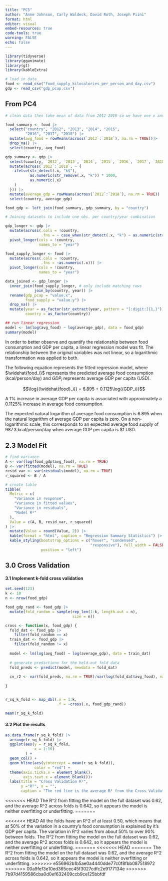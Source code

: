 ```yaml
---
title: "PC5"
author: "Anne Johnson, Carly Waldeck, David Roth, Joseph Piini"
format: html
editor: visual
embed-resources: true
code-tools: true
warning: FALSE
echo: false
---
```


```r
library(tidyverse)
library(gganimate)
library(gt)
library(kableExtra)
```

```r
# load in data
food <- read_csv("food_supply_kilocalories_per_person_and_day.csv")
gdp <- read_csv("gdp_pcap.csv")
```

## From PC4

```r
# clean data then take mean of data from 2012-2018 so we have one x and one y value for each country

food_summary <- food |>
  select("country", "2012", "2013", "2014", "2015",
         "2016", "2017", "2018") |>
  mutate(avg_food = rowMeans(across(`2012`:`2018`), na.rm = TRUE))|> 
  drop_na() |>
  select(country, avg_food)

gdp_summary <- gdp |>
  select(country, `2012`, `2013`, `2014`, `2015`, `2016`, `2017`, `2018`) |>
  mutate(across(`2012`:`2018`, ~ {
    ifelse(str_detect(.x, "k$"),
           as.numeric(str_remove(.x, "k")) * 1000,
           as.numeric(.x)
    )
  })) |>
  mutate(average_gdp = rowMeans(across(`2012`:`2018`), na.rm = TRUE)) |>
  select(country, average_gdp)

food_gdp <- left_join(food_summary, gdp_summary, by = "country")
```

```r
# Joining datasets to include one obs. per country/year combination

gdp_longer <- gdp |>
  mutate(across(.cols = !country,
                .fns = ~ case_when(str_detect(.x, "k") ~ as.numeric(str_remove(.x, "k")) * 1000, TRUE ~ as.numeric(.x)))) |>
  pivot_longer(cols = !country,
               names_to = "year")

food_supply_longer <- food |>
  mutate(across(.cols = !country,
                .fns = ~as.numeric(.x))) |>
  pivot_longer(cols = !country,
               names_to = "year")

data_joined <- gdp_longer |>
  inner_join(food_supply_longer, # only include matching rows
             join_by(country, year)) |>
  rename(gdp_pcap = "value.x",
         food_supply = "value.y") |>
  drop_na() |>
  mutate(year = as_factor(str_extract(year, pattern = "[:digit:]{1,}")),
         country = as_factor(country))

```

```r
## run linear regression
model <- lm(log(avg_food) ~ log(average_gdp), data = food_gdp)
summary(model)
```

In order to better observe and quantify the relationship between food consumption and GDP per capita, a linear regression model was fit. The relationship between the original variables was not linear, so a logarithmic transformation was applied to both.

The following equation represents the fitted regression model, where $\widehat{food_i}$ represents the predicted average food consumption (kcal/person/day) and $GDP_i$ represents average GDP per capita (USD).

$$\log{(\widehat{food}_i)} = 6.895 + 0.1125\log{(GDP_i)}$$

A 1% increase in average GDP per capita is associated with approximately a 0.1125% increase in average food consumption.

The expected natural logarithm of average food consumption is 6.895 when the natural logarithm of average GDP per capita is zero. On a non-logarithmic scale, this corresponds to an expected average food supply of 987.3 kcal/person/day when average GDP per capita is \$1 USD.

## 2.3 Model Fit

```r

# find variance
A <- var(log(food_gdp$avg_food), na.rm = TRUE)     
B <- var(fitted(model), na.rm = TRUE)                
resid_var <- var(residuals(model), na.rm = TRUE)      
r_squared <- B / A 

# create table
tibble(
  Metric = c(
    "Variance in response",
    "Variance in fitted values",
    "Variance in residuals",
    "Model R²"
  ),
  Value = c(A, B, resid_var, r_squared)
) |>
  mutate(Value = round(Value, 2)) |>
  kable(format = "html", caption = "Regression Summary Statistics") |>
  kable_styling(bootstrap_options = c("hover", "condensed",
                                      "responsive"), full_width = FALSE,
                position = "left")

```

## 3.0 Cross Validation

#### **3.1 Implement k-fold cross validation**

```r
set.seed(123)
k <- 10
n <- nrow(food_gdp)

food_gdp_rand <- food_gdp |> 
  mutate(fold_random = sample(rep_len(1:k, length.out = n),
                              size = n))
```

```r

cross <- function(x, food_gdp) {
  fold_dat <- food_gdp |> 
    filter(fold_random == x)
  train_dat <- food_gdp |> 
    filter(fold_random != x)
  
  model <- lm(log(avg_food) ~ log(average_gdp), data = train_dat)
  
  # generate predictions for the held-out fold data
  fold_preds <- predict(model, newdata = fold_dat)
  
  cv_r2 <- var(fold_preds, na.rm = TRUE)/var(log(fold_dat$avg_food), na.rm = TRUE)
  
}


r_sq_k_fold <- map_dbl(.x = 1:k,
                       .f = ~cross(.x, food_gdp_rand))

mean(r_sq_k_fold)
```

#### **3.2 Plot the results**

```r
as.data.frame(r_sq_k_fold) |>
  arrange(r_sq_k_fold) |> 
  ggplot(aes(y = r_sq_k_fold,
             x = 1:10)
         ) +
  geom_col() +
  geom_hline(aes(yintercept = mean(r_sq_k_fold)), 
             color = "red") +
  theme(axis.ticks.x = element_blank(),
        axis.text.x = element_blank())+
  labs(title = "Cross Validation R²",
       y ="R²", x = "", 
       caption = "The red line is the average R² from the Cross Validation tests.")


```
<<<<<<< HEAD
The R\^2 from fitting the model on the full dataset was 0.62, and the average R\^2 across folds is 0.642, so it appears the model is neither overfitting or underfitting.
=======

<<<<<<< HEAD
All the folds have an R\^2 of at least 0.50, which means that at 50% of the variation in a country's food consumption is explained by it's GDP per capita. The variation in R\^2 varies from about 50% to over 90% between folds. The R\^2 from fitting the model on the full dataset was 0.62, and the average R\^2 across folds is 0.642, so it appears the model is neither overfitting or underfitting.
=======
<<<<<<< HEAD
=======
The R\^2 from fitting the model on the full dataset was 0.62, and the average R\^2 across folds is 0.642, so it appears the model is neither overfitting or underfitting.
>>>>>>> e556962b1b5ae0a4440dde77c0f8fbb087518972
>>>>>>> 00a9fef3e10ed365cec45f3027cdfc2e9177134e
>>>>>>> 7b97d4159586cba0d0ef632409ccb9ce125bbfdf
